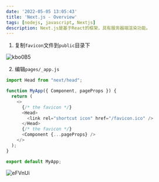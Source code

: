 ```yaml
---
date: '2022-05-05 13:05:43'
title: 'Next.js - Overview'
tags: [nodejs, javascript, Nextjs]
description: Next.js是基于React的框架，具有服务器端渲染功能。
---
```


1. 复制`favicon`文件到`public`目录下

![kbo0B5](https://cdn.jsdelivr.net/gh/manonicu/pics@master/uPic/kbo0B5.jpg)

2. 编辑`pages/_app.js`

```js
import Head from "next/head";

function MyApp({ Component, pageProps }) {
  return (
    <>
      {/* the favicon */}
      <Head>
        <link rel="shortcut icon" href="/favicon.ico" />
      </Head>
      {/* the favicon */}
      <Component {...pageProps} />
    </>
  );
}

export default MyApp;
```
![eFVnUi](https://cdn.jsdelivr.net/gh/manonicu/pics@master/uPic/eFVnUi.jpg)
